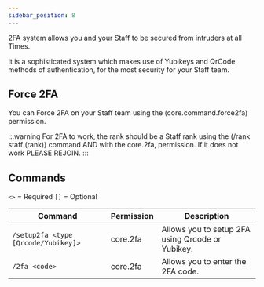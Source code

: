```yaml
---
sidebar_position: 8
---
```


2FA system allows you and your Staff to be secured from intruders at all Times.

It is a sophisticated system which makes use of Yubikeys and QrCode methods of authentication,
for the most security for your Staff team.

## Force 2FA

You can Force 2FA on your Staff team using the (core.command.force2fa) permission.

:::warning
For 2FA to work, the rank should be a Staff rank using the (/rank staff (rank)) command AND with the core.2fa,
permission. If it does not work PLEASE REJOIN.
:::

## Commands

`<>` = Required `[]` = Optional

Command                             | Permission | Description
----------------------------------- | ---------- | ---------------------------------------
`/setup2fa <type [Qrcode/Yubikey]> `| core.2fa   | Allows you to setup 2FA using Qrcode or Yubikey.
`/2fa <code>`                       | core.2fa   | Allows you to enter the 2FA code.